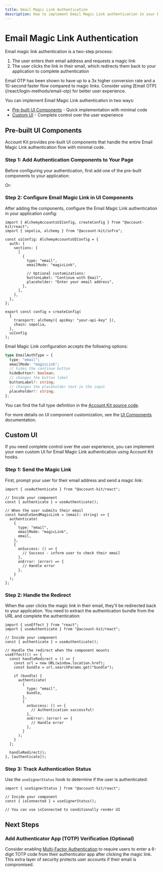 ```yaml
---
title: Email Magic Link Authentication
description: How to implement Email Magic Link authentication in your React app
---
```



# Email Magic Link Authentication

Email magic link authentication is a two-step process:

1. The user enters their email address and requests a magic link
2. The user clicks the link in their email, which redirects them back to your application to complete authentication

<Tip>
  Email OTP has been shown to have up to a 3x higher conversion rate and a
  10-second faster flow compared to magic links. Consider using [Email
  OTP](/react/login-methods/email-otp) for better user experience.
</Tip>

You can implement Email Magic Link authentication in two ways:

- [Pre-built UI Components](#pre-built-ui-components) - Quick implementation with minimal code
- [Custom UI](#custom-ui) - Complete control over the user experience

## Pre-built UI Components

Account Kit provides pre-built UI components that handle the entire Email Magic Link authentication flow with minimal code.

### Step 1: Add Authentication Components to Your Page

Before configuring your authentication, first add one of the pre-built components to your application:

<ModalAuthExample />

Or:

<EmbeddedAuthExample />

### Step 2: Configure Email Magic Link in UI Components

After adding the components, configure the Email Magic Link authentication in your application config:

```tsx twoslash
import { AlchemyAccountsUIConfig, createConfig } from "@account-kit/react";
import { sepolia, alchemy } from "@account-kit/infra";

const uiConfig: AlchemyAccountsUIConfig = {
  auth: {
    sections: [
      [
        {
          type: "email",
          emailMode: "magicLink",

          // Optional customizations:
          buttonLabel: "Continue with Email",
          placeholder: "Enter your email address",
        },
      ],
    ],
  },
};

export const config = createConfig(
  {
    transport: alchemy({ apiKey: "your-api-key" }),
    chain: sepolia,
  },
  uiConfig
);
```

Email Magic Link configuration accepts the following options:

```ts
type EmailAuthType = {
  type: "email";
  emailMode: "magicLink";
  // hides the continue button
  hideButton?: boolean;
  // changes the button label
  buttonLabel?: string;
  // changes the placeholder text in the input
  placeholder?: string;
};
```

You can find the full type definition in the [Account Kit source code](https://github.com/alchemyplatform/aa-sdk/blob/main/account-kit/react/src/components/auth/types.ts).

For more details on UI component customization, see the [UI Components](/react/ui-components) documentation.

## Custom UI

If you need complete control over the user experience, you can implement your own custom UI for Email Magic Link authentication using Account Kit hooks.

### Step 1: Send the Magic Link

First, prompt your user for their email address and send a magic link:

```tsx twoslash
import { useAuthenticate } from "@account-kit/react";

// Inside your component
const { authenticate } = useAuthenticate();

// When the user submits their email
const handleSendMagicLink = (email: string) => {
  authenticate(
    {
      type: "email",
      emailMode: "magicLink",
      email,
    },
    {
      onSuccess: () => {
        // Success - inform user to check their email
      },
      onError: (error) => {
        // Handle error
      },
    }
  );
};
```

### Step 2: Handle the Redirect

When the user clicks the magic link in their email, they'll be redirected back to your application. You need to extract the authentication bundle from the URL and complete the authentication:

```tsx twoslash
import { useEffect } from "react";
import { useAuthenticate } from "@account-kit/react";

// Inside your component
const { authenticate } = useAuthenticate();

// Handle the redirect when the component mounts
useEffect(() => {
  const handleRedirect = () => {
    const url = new URL(window.location.href);
    const bundle = url.searchParams.get("bundle");

    if (bundle) {
      authenticate(
        {
          type: "email",
          bundle,
        },
        {
          onSuccess: () => {
            // Authentication successful!
          },
          onError: (error) => {
            // Handle error
          },
        }
      );
    }
  };

  handleRedirect();
}, [authenticate]);
```

### Step 3: Track Authentication Status

Use the `useSignerStatus` hook to determine if the user is authenticated:

```tsx twoslash
import { useSignerStatus } from "@account-kit/react";

// Inside your component
const { isConnected } = useSignerStatus();

// You can use isConnected to conditionally render UI
```

## Next Steps

### Add Authenticator App (TOTP) Verification (Optional)

Consider enabling [Multi-Factor Authentication](/react/mfa/setup-mfa) to require users to enter a 6-digit TOTP code from their authenticator app after clicking the magic link. This extra layer of security protects user accounts if their email is compromised.
